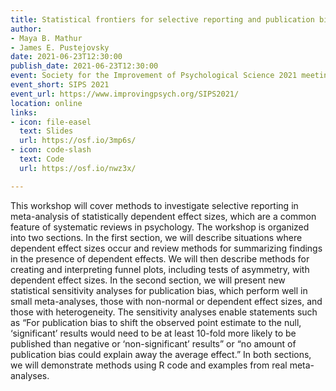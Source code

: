 ```yaml
---
title: Statistical frontiers for selective reporting and publication bias
author:
- Maya B. Mathur
- James E. Pustejovsky
date: 2021-06-23T12:30:00
publish_date: 2021-06-23T12:30:00
event: Society for the Improvement of Psychological Science 2021 meeting
event_short: SIPS 2021
event_url: https://www.improvingpsych.org/SIPS2021/
location: online
links:
- icon: file-easel
  text: Slides
  url: https://osf.io/3mp6s/
- icon: code-slash
  text: Code
  url: https://osf.io/nwz3x/

---
```



This workshop will cover methods to investigate selective reporting in meta-analysis of statistically dependent effect sizes, which are a common feature of systematic reviews in psychology. The workshop is organized into two sections. In the first section, we will describe situations where dependent effect sizes occur and review methods for summarizing findings in the presence of dependent effects. We will then describe methods for creating and interpreting funnel plots, including tests of asymmetry, with dependent effect sizes. In the second section, we will present new statistical sensitivity analyses for publication bias, which perform well in small meta-analyses, those with non-normal or dependent effect sizes, and those with heterogeneity. The sensitivity analyses enable statements such as "For publication bias to shift the observed point estimate to the null, 'significant' results would need to be at least 10-fold more likely to be published than negative or 'non-significant' results" or "no amount of publication bias could explain away the average effect." In both sections, we will demonstrate methods using R code and examples from real meta-analyses.

